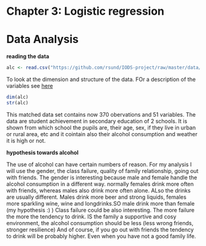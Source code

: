 # Chapter 3: Logistic regression

# Data Analysis

**reading the data**
```r
alc <- read.csv("https://github.com/rsund/IODS-project/raw/master/data/alc.csv")
```
To look at the dimension and structure of the data.
FOr a description of the variables see [here](https://archive.ics.uci.edu/ml/datasets/Student+Performance)
```r
dim(alc)
str(alc)
```
This matched data set contains now 370 obervations and 51 variables.
The data are student achievement in secondary education of 2 schools. It is shown from which school the pupils are, their age, sex, if they live in urban or rural area, etc and it cointain also their alcohol consumption and weather it is high or not.

**hypothesis towards alcohol**

The use of alcohol can have certain numbers of reason. For my analysis I will use the gender, the class failure, quality of family relationship, going out with friends. 
The gender is interesting because male and female handle the alcohol consumption in a different way. normally females drink more often with friends, whereas males also drink more often alone. ALso the drinks are usually different. Males drink more beer and strong liquids, females more sparkling wine, wine and longdrinks.SO male drink more than female (my hypothesis :) )
Class failure could be also interesting. The more failure the more the tendency to drink. 
IS the family a supportive and cosy environment, the alcohol consumption should be less (less wrong friends, stronger resilience)
And of course, if you go out with friends the tendency to drink will be probably higher. Even when you have not a good family life.